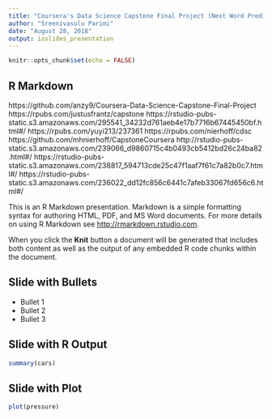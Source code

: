 ```yaml
---
title: "Coursera's Data Science Capstone Final Project (Next Word Predictor)"
author: "Sreenivasulu Parimi"
date: "August 28, 2018"
output: ioslides_presentation
---
```


```r
knitr::opts_chunk$set(echo = FALSE)
```

## R Markdown

https://github.com/anzy9/Coursera-Data-Science-Capstone-Final-Project
https://rpubs.com/justusfrantz/capstone
https://rstudio-pubs-static.s3.amazonaws.com/295541_34232d761aeb4e17b7716b67445450bf.html#/
https://rpubs.com/yuyi213/237361
https://rpubs.com/nierhoff/cdsc
https://github.com/mhnierhoff/CapstoneCoursera
http://rstudio-pubs-static.s3.amazonaws.com/239066_d9860715c4b0493cb5412bd26c24ba82.html#/
https://rstudio-pubs-static.s3.amazonaws.com/238817_594713cde25c47f1aaf7f61c7a82b0c7.html#/
https://rstudio-pubs-static.s3.amazonaws.com/236022_dd12fc856c6441c7afeb33067fd656c6.html#/

This is an R Markdown presentation. Markdown is a simple formatting syntax for authoring HTML, PDF, and MS Word documents. For more details on using R Markdown see <http://rmarkdown.rstudio.com>.

When you click the **Knit** button a document will be generated that includes both content as well as the output of any embedded R code chunks within the document.

## Slide with Bullets

- Bullet 1
- Bullet 2
- Bullet 3

## Slide with R Output

```r
summary(cars)
```

## Slide with Plot

```r
plot(pressure)
```

